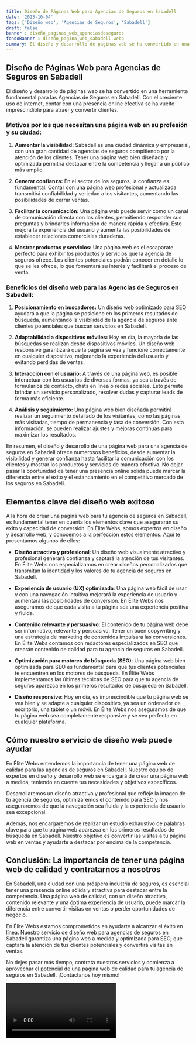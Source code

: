 ```yaml
---
title: Diseño de Páginas Web para Agencias de Seguros en Sabadell
date: '2023-10-04'
tags: ['Diseño web', 'Agencias de Seguros', 'Sabadell']
draft: false
banner : diseño_paginas_web_agenciasdeseguros
fondoBanner : diseño_pagina_web_sabadell.webp
summary: El diseño y desarrollo de páginas web se ha convertido en una herramienta fundamental para las Agencias de Seguros en Sabadell. Con el creciente uso de internet, contar con una presencia online efectiva se ha vuelto imprescindible para atraer y convertir clientes.
---
```


## Diseño de Páginas Web para Agencias de Seguros en Sabadell

El diseño y desarrollo de páginas web se ha convertido en una herramienta fundamental para las Agencias de Seguros en Sabadell. Con el creciente uso de internet, contar con una presencia online efectiva se ha vuelto imprescindible para atraer y convertir clientes.

### Motivos por los que necesitan una página web en su profesión y su ciudad:

1. **Aumentar la visibilidad:** Sabadell es una ciudad dinámica y empresarial, con una gran cantidad de agencias de seguros compitiendo por la atención de los clientes. Tener una página web bien diseñada y optimizada permitirá destacar entre la competencia y llegar a un público más amplio.

2. **Generar confianza:** En el sector de los seguros, la confianza es fundamental. Contar con una página web profesional y actualizada transmitirá confiabilidad y seriedad a los visitantes, aumentando las posibilidades de cerrar ventas.

3. **Facilitar la comunicación:** Una página web puede servir como un canal de comunicación directa con los clientes, permitiendo responder sus preguntas y brindarles información de manera rápida y efectiva. Esto mejora la experiencia del usuario y aumenta las posibilidades de establecer relaciones comerciales duraderas.

4. **Mostrar productos y servicios:** Una página web es el escaparate perfecto para exhibir los productos y servicios que la agencia de seguros ofrece. Los clientes potenciales podrán conocer en detalle lo que se les ofrece, lo que fomentará su interés y facilitará el proceso de venta.

### Beneficios del diseño web para las Agencias de Seguros en Sabadell:

1. **Posicionamiento en buscadores:** Un diseño web optimizado para SEO ayudará a que la página se posicione en los primeros resultados de búsqueda, aumentando la visibilidad de la agencia de seguros ante clientes potenciales que buscan servicios en Sabadell.

2. **Adaptabilidad a dispositivos móviles:** Hoy en día, la mayoría de las búsquedas se realizan desde dispositivos móviles. Un diseño web responsive garantizará que la página se vea y funcione correctamente en cualquier dispositivo, mejorando la experiencia del usuario y evitando pérdidas de ventas.

3. **Interacción con el usuario:** A través de una página web, es posible interactuar con los usuarios de diversas formas, ya sea a través de formularios de contacto, chats en línea o redes sociales. Esto permite brindar un servicio personalizado, resolver dudas y capturar leads de forma más eficiente.

4. **Análisis y seguimiento:** Una página web bien diseñada permitirá realizar un seguimiento detallado de los visitantes, como las páginas más visitadas, tiempo de permanencia y tasa de conversión. Con esta información, se pueden realizar ajustes y mejoras continuas para maximizar los resultados.

En resumen, el diseño y desarrollo de una página web para una agencia de seguros en Sabadell ofrece numerosos beneficios, desde aumentar la visibilidad y generar confianza hasta facilitar la comunicación con los clientes y mostrar los productos y servicios de manera efectiva. No dejar pasar la oportunidad de tener una presencia online sólida puede marcar la diferencia entre el éxito y el estancamiento en el competitivo mercado de los seguros en Sabadell.

<GifSeo />

<Cta />

## Elementos clave del diseño web exitoso

A la hora de crear una página web para tu agencia de seguros en Sabadell, es fundamental tener en cuenta los elementos clave que asegurarán su éxito y capacidad de conversión. En Élite Webs, somos expertos en diseño y desarrollo web, y conocemos a la perfección estos elementos. Aquí te presentamos algunos de ellos:

- **Diseño atractivo y profesional**: Un diseño web visualmente atractivo y profesional generará confianza y captará la atención de tus visitantes. En Élite Webs nos especializamos en crear diseños personalizados que transmitan la identidad y los valores de tu agencia de seguros en Sabadell.

- **Experiencia de usuario (UX) optimizada**: Una página web fácil de usar y con una navegación intuitiva mejorará la experiencia de usuario y aumentará las posibilidades de conversión. En Élite Webs nos aseguramos de que cada visita a tu página sea una experiencia positiva y fluida.

- **Contenido relevante y persuasivo**: El contenido de tu página web debe ser informativo, relevante y persuasivo. Tener un buen copywriting y una estrategia de marketing de contenidos impulsará las conversiones. En Élite Webs contamos con redactores especializados en SEO que crearán contenido de calidad para tu agencia de seguros en Sabadell.

- **Optimización para motores de búsqueda (SEO)**: Una página web bien optimizada para SEO es fundamental para que tus clientes potenciales te encuentren en los motores de búsqueda. En Élite Webs implementamos las últimas técnicas de SEO para que tu agencia de seguros aparezca en los primeros resultados de búsqueda en Sabadell.

- **Diseño responsive**: Hoy en día, es imprescindible que tu página web se vea bien y se adapte a cualquier dispositivo, ya sea un ordenador de escritorio, una tablet o un móvil. En Élite Webs nos aseguramos de que tu página web sea completamente responsive y se vea perfecta en cualquier plataforma.

## Cómo nuestro servicio de diseño web puede ayudar

En Élite Webs entendemos la importancia de tener una página web de calidad para las agencias de seguros en Sabadell. Nuestro equipo de expertos en diseño y desarrollo web se encargará de crear una página web a medida, teniendo en cuenta tus necesidades y objetivos específicos.

Desarrollaremos un diseño atractivo y profesional que refleje la imagen de tu agencia de seguros, optimizaremos el contenido para SEO y nos aseguraremos de que la navegación sea fluida y la experiencia de usuario sea excepcional.

Además, nos encargaremos de realizar un estudio exhaustivo de palabras clave para que tu página web aparezca en los primeros resultados de búsqueda en Sabadell. Nuestro objetivo es convertir las visitas a tu página web en ventas y ayudarte a destacar por encima de la competencia.

## Conclusión: La importancia de tener una página web de calidad y contratarnos a nosotros

En Sabadell, una ciudad con una próspera industria de seguros, es esencial tener una presencia online sólida y atractiva para destacar entre la competencia. Una página web de calidad, con un diseño atractivo, contenido relevante y una óptima experiencia de usuario, puede marcar la diferencia entre convertir visitas en ventas o perder oportunidades de negocio.

En Élite Webs estamos comprometidos en ayudarte a alcanzar el éxito en línea. Nuestro servicio de diseño web para agencias de seguros en Sabadell garantiza una página web a medida y optimizada para SEO, que captará la atención de tus clientes potenciales y convertirá visitas en ventas.

No dejes pasar más tiempo, contrata nuestros servicios y comienza a aprovechar el potencial de una página web de calidad para tu agencia de seguros en Sabadell. ¡Contáctanos hoy mismo!

<Video />

<CtaBot job='Agencias de Seguros' city='Sabadell'/>

<Gmaps query='Sabadell+españa+maps' />